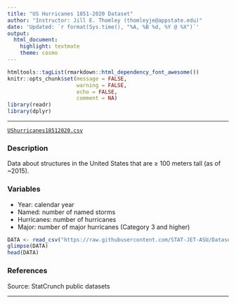 ```yaml
---
title: "US Hurricanes 1851-2020 Dataset"
author: "Instructor: Jill E. Thomley (thomleyje@appstate.edu)"
date: 'Updated: `r format(Sys.time(), "%A, %B %d, %Y @ %X")`'
output: 
  html_document: 
    highlight: textmate
    theme: cosmo
---
```


```r
htmltools::tagList(rmarkdown::html_dependency_font_awesome())
knitr::opts_chunk$set(message = FALSE, 
                      warning = FALSE, 
                      echo = FALSE,
                      comment = NA)
library(readr)
library(dplyr)
```
<hr>

<i class="fas fa-database"></i> [`UShurricanes18512020.csv`](https://raw.githubusercontent.com/STAT-JET-ASU/Datasets/master/Instructor/UShurricanes18512020.csv)

### Description

Data about structures in the United States that are $\ge$ 100 meters tall (as of ~2015).

### Variables

* Year: calendar year
* Named: number of named storms
* Hurricanes: number of hurricanes
* Major: number of major hurricanes (Category 3 and higher)

```r
DATA <- read_csv("https://raw.githubusercontent.com/STAT-JET-ASU/Datasets/master/Instructor/UShurricanes18512020.csv")
glimpse(DATA)
head(DATA)
```

### References

Source: StatCrunch public datasets 

<hr>

